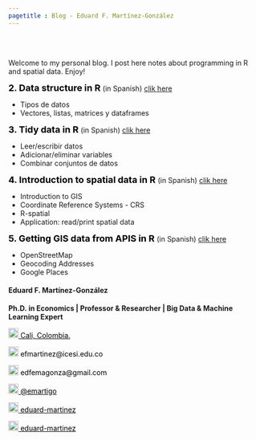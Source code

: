 ```yaml
---
pagetitle : Blog - Eduard F. Martínez-González
---
```


<br> </br> <!--- Agrega lineas en blanco --->

<!------------- Panel de la izquierda ------------->
<div class="col-sm-9">

Welcome to my personal blog. I post here notes about programming in R and spatial data. Enjoy!

<strong style="color:black;font-size:18px;"> 2. Data structure in R </strong> (in Spanish) [clik here](https://lectures-r.gitlab.io/blog/3-objects)

+ Tipos de datos
+ Vectores, listas, matrices y dataframes

<strong style="color:black;font-size:18px;"> 3. Tidy data in R </strong> (in Spanish) [clik here](https://blog-r.gitlab.io/5-tidy-data)

+ Leer/escribir datos
+ Adicionar/eliminar variables
+ Combinar conjuntos de datos

<strong style="color:black;font-size:18px;"> 4. Introduction to spatial data in R </strong> (in Spanish) [clik here](https://lectures-r.gitlab.io/blog/7-introduction-gis-in-r)

+ Introduction to GIS
+ Coordinate Reference Systems - CRS
+ R-spatial
+ Application: read/print spatial data

<strong style="color:black;font-size:18px;"> 5. Getting GIS data from APIS in R </strong> (in Spanish) [clik here]()

+ OpenStreetMap
+ Geocoding Addresses
+ Google Places

</div>
<!------------- Panel de la izquierda ------------->

<!------------- Panel de la derecha ------------->
<div class="col-sm-3">

#### Eduard F. Martínez-González

**Ph.D. in Economics | Professor & Researcher | Big Data & Machine Learning Expert**

<!-- Location -->
<a href="https://www.google.com/maps/place/Universidad+ICESI/@3.3357824,-76.5362176,4583m/data=!3m1!1e3!4m9!1m2!2m1!1sicesi+maps!3m5!1s0x8e30a1eb8d09a3c1:0x766b9b441dfa8bbe!8m2!3d3.3418949!4d-76.530602!16zL20vMDg1bjlr?entry=ttu&g_ep=EgoyMDI1MDMxMi4wIKXMDSoASAFQAw%3D%3D" style="color:black;"> <img alt="Qries" src="./images/location.png" width="20" height="20">  Cali, Colombia.</a>

<!-- Correo -->
<p style="color:black"><img alt="Qries" src="./images/correo.png" width="20" height="20"> efmartinez@icesi.edu.co </img></p>

<!-- Correo -->
<p style="color:black"><img alt="Qries" src="./images/correo.png" width="20" height="20"> edfemagonza@gmail.com </img></p>

<!-- Twitter -->
 <a href="https://twitter.com/emartigo" style="color:black;"> <img alt="Qries" src="./images/twitter.jpg" width="20" height="20">  @emartigo</a> 

<!-- gitlab -->
<a href="https://gitlab.com/eduard-martinez" style="color:black;"> <img alt="Qries" src="./images/gitlab.png" width="20" height="20">  eduard-martinez</a>

<!-- GitHub -->
<a href="https://github.com/eduard-martinez" style="color:black;"> <img alt="Qries" src="./images/github.png" width="20" height="20">  eduard-martinez</a>

<!------------- Panel de la derecha ------------->

<br> </br> <!--- Agrega lineas en blanco --->
